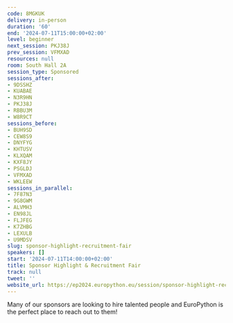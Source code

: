 ```yaml
---
code: 8MGKUK
delivery: in-person
duration: '60'
end: '2024-07-11T15:00:00+02:00'
level: beginner
next_session: PKJ38J
prev_session: VFMXAD
resources: null
room: South Hall 2A
session_type: Sponsored
sessions_after:
- 9DSSHZ
- KUABAE
- N3R9HN
- PKJ38J
- RBBU3M
- W8R9CT
sessions_before:
- BUH9SD
- CEW8S9
- DNYFYG
- KHTUSV
- KLXQAM
- KXF8JY
- PSGLDJ
- VFMXAD
- WKLEEW
sessions_in_parallel:
- 7F87N3
- 9G8GWM
- ALVMH3
- EN98JL
- FLJFEG
- K7ZHBG
- LEXULB
- U9MDSV
slug: sponsor-highlight-recruitment-fair
speakers: []
start: '2024-07-11T14:00:00+02:00'
title: Sponsor Highlight & Recruitment Fair
track: null
tweet: ''
website_url: https://ep2024.europython.eu/session/sponsor-highlight-recruitment-fair
---
```


Many of our sponsors are looking to hire talented people and EuroPython is the perfect place to reach out to them!
